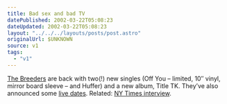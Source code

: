 ```yaml
---
title: Bad sex and bad TV
datePublished: 2002-03-22T05:08:23
dateUpdated: 2002-03-22T05:08:23
layout: "../../../layouts/posts/post.astro"
originalUrl: $UNKNOWN
source: v1
tags:
  - "v1"
---
```


[The Breeders][1] are back with two(!) new singles (Off You &#8211; limited, 10&#8243; vinyl, mirror board sleeve &#8211; and Huffer) and a new album, Title TK. They&#8217;ve also announced some [live dates][2]. Related: [NY Times interview][3].

[1]: http://4ad.com/artists/breeders/ "The Breeders section on the 4AD site"
[2]: http://4ad.com/artists/breeders/tours.htm
[3]: http://www.nytimes.com/2002/03/17/magazine/17BREEDERS.html "requires registration"

